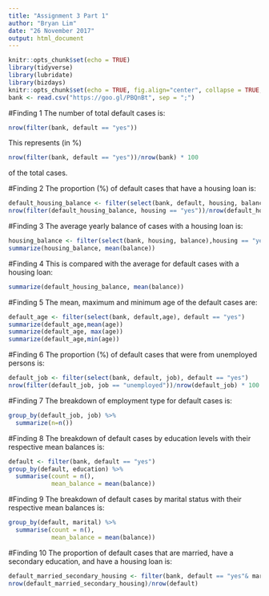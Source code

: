```yaml
---
title: "Assignment 3 Part 1"
author: "Bryan Lim"
date: "26 November 2017"
output: html_document
---
```


```r
knitr::opts_chunk$set(echo = TRUE)
library(tidyverse)
library(lubridate)
library(bizdays)
knitr::opts_chunk$set(echo = TRUE, fig.align="center", collapse = TRUE, cache = T)
bank <- read.csv("https://goo.gl/PBQnBt", sep = ";")
```

#Finding 1
The number of total default cases is:
```r
nrow(filter(bank, default == "yes"))
```
This represents (in %)
```r
nrow(filter(bank, default == "yes"))/nrow(bank) * 100
```
of the total cases.


#Finding 2
The proportion (%) of default cases that have a housing loan is:
```r
default_housing_balance <- filter(select(bank, default, housing, balance), default == "yes")
nrow(filter(default_housing_balance, housing == "yes"))/nrow(default_housing_balance) * 100
```


#Finding 3
The average yearly balance of cases with a housing loan is:
```r
housing_balance <- filter(select(bank, housing, balance),housing == "yes")
summarize(housing_balance, mean(balance))

```


#Finding 4
This is compared with the average for default cases with a housing loan:
```r
summarize(default_housing_balance, mean(balance))
```


#Finding 5 
The mean, maximum and minimum age of the default cases are:
```r
default_age <- filter(select(bank, default,age), default == "yes")
summarize(default_age,mean(age))
summarize(default_age, max(age))
summarize(default_age,min(age))
```


#Finding 6
The proportion (%) of default cases that were from unemployed persons is:
```r
default_job <- filter(select(bank, default, job), default == "yes")
nrow(filter(default_job, job == "unemployed"))/nrow(default_job) * 100
```


#Finding 7
The breakdown of employment type for default cases is:
```r
group_by(default_job, job) %>%
  summarize(n=n())
```


#Finding 8 
The breakdown of default cases by education levels with their respective mean balances is:
```r
default <- filter(bank, default == "yes")
group_by(default, education) %>%
  summarise(count = n(),
            mean_balance = mean(balance))
```


#Finding 9
The breakdown of default cases by marital status with their respective mean balances is:
```r
group_by(default, marital) %>%
  summarise(count = n(),
            mean_balance = mean(balance))

```


#Finding 10
The proportion of default cases that are married, have a secondary education, and have a housing loan is:
```r
default_married_secondary_housing <- filter(bank, default == "yes"& marital == "married" & education == "secondary" & housing == "yes")
nrow(default_married_secondary_housing)/nrow(default)
```


